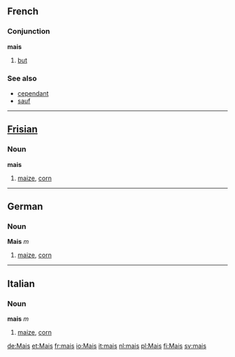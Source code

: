 ==French==
===Conjunction===
'''mais'''

# [[but]]

===See also===
*[[cependant]]
*[[sauf]]

----

==[[Frisian]]==
===Noun===
'''mais'''

# [[maize]], [[corn]]

----

==German==
===Noun===
'''Mais''' ''m''

# [[maize]], [[corn]]

----

==Italian==
===Noun===
'''mais''' ''m''

# [[maize]], [[corn]]

[[de:Mais]]
[[et:Mais]]
[[fr:mais]]
[[io:Mais]]
[[it:mais]]
[[nl:mais]]
[[pl:Mais]]
[[fi:Mais]]
[[sv:mais]]